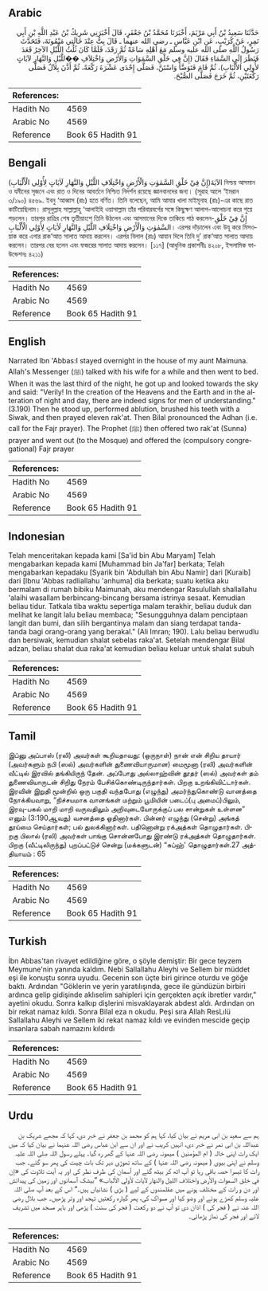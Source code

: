 ## Arabic


<div dir="rtl" lang="ar" style={{fontSize:'larger',backgroundColor:'#f8f9fa',padding:20}}>
حَدَّثَنَا سَعِيدُ بْنُ أَبِي مَرْيَمَ، أَخْبَرَنَا مُحَمَّدُ بْنُ جَعْفَرٍ، قَالَ أَخْبَرَنِي شَرِيكُ بْنُ عَبْدِ اللَّهِ بْنِ أَبِي نَمِرٍ، عَنْ كُرَيْبٍ، عَنِ ابْنِ عَبَّاسٍ ـ رضى الله عنهما ـ قَالَ بِتُّ عِنْدَ خَالَتِي مَيْمُونَةَ، فَتَحَدَّثَ رَسُولُ اللَّهِ صلى الله عليه وسلم مَعَ أَهْلِهِ سَاعَةً ثُمَّ رَقَدَ، فَلَمَّا كَانَ ثُلُثُ اللَّيْلِ الآخِرُ قَعَدَ فَنَظَرَ إِلَى السَّمَاءِ فَقَالَ ‏(‏إِنَّ فِي خَلْقِ السَّمَوَاتِ وَالأَرْضِ وَاخْتِلاَفِ ��للَّيْلِ وَالنَّهَارِ لآيَاتٍ لأُولِي الأَلْبَابِ‏)‏، ثُمَّ قَامَ فَتَوَضَّأَ وَاسْتَنَّ، فَصَلَّى إِحْدَى عَشْرَةَ رَكْعَةً، ثُمَّ أَذَّنَ بِلاَلٌ فَصَلَّى رَكْعَتَيْنِ، ثُمَّ خَرَجَ فَصَلَّى الصُّبْحَ‏.‏
</div>
<div style={{backgroundColor:'#f8f9fa',padding:20, marginBottom: 10}}><table> <thead> <tr> <th>References:</th> <th></th> </tr> </thead> <tbody><tr><td>Hadith No</td><td>4569</td></tr><tr><td>Arabic No</td><td>4569</td></tr><tr><td>Reference</td><td>Book 65 Hadith 91</td></tr></tbody></table></div>

## Bengali


<div dir="ltr" lang="bn" style={{fontSize:'larger',backgroundColor:'#f8f9fa',padding:20}}>
(إِنَّ فِيْ خَلْقِ السَّمٰوٰتِ وَالْأَرْضِ وَاخْتِلَافِ اللَّيْلِ وَالنَّهَارِ لَاٰيَاتٍ لِأُوْلِي الْأَلْبَابِ)الآيَةَ নিশ্চয় আসমান ও যমীনের সৃজনে এবং রাত ও দিনের আবর্তনে নিশ্চিত নিদর্শন রয়েছে জ্ঞানবানদের জন্য। (সূরাহ আলে ‘ইমরান ৩/১৯০) ৪৫৬৯. ইবনু ‘আব্বাস (রাঃ) হতে বর্ণিত। তিনি বলেছেন, আমি আমার খালা মাইমূনাহ (রাঃ)-এর কাছে রাত কাটিয়েছিলাম। রাসূলুল্লাহ সাল্লাল্লাহু ‘আলাইহি ওয়াসাল্লাম তাঁর পরিবারবর্গের সঙ্গে কিছুক্ষণ আলাপ-আলোচনা করে শুয়ে পড়লেন। তারপর রাত্রির শেষ তৃতীয়াংশে তিনি উঠলেন এবং আসমানের দিকে তাকিয়ে পাঠ করলেন-إِنَّ فِيْ خَلْقِ السَّمٰوٰتِ وَالْأَرْضِ وَاخْتِلَافِ اللَّيْلِ وَالنَّهَارِ لَاٰيَاتٍ لِأُوْلِي الْأَلْبَابِ। এরপর দাঁড়ালেন এবং উযূ করে মিসওয়াক করে এগার রাক‘আত সালাত আদায় করলেন। এরপর বিলাল (রাঃ) আযান দিলে তিনি দু’ রাক‘আত সালাত আদায় করলেন। তারপর বের হলেন এবং ফজরের সালাত আদায় করলেন। [১১৭] (আধুনিক প্রকাশনীঃ ৪২০৮, ইসলামিক ফাউন্ডেশনঃ ৪২১১)
</div>
<div style={{backgroundColor:'#f8f9fa',padding:20, marginBottom: 10}}><table> <thead> <tr> <th>References:</th> <th></th> </tr> </thead> <tbody><tr><td>Hadith No</td><td>4569</td></tr><tr><td>Arabic No</td><td>4569</td></tr><tr><td>Reference</td><td>Book 65 Hadith 91</td></tr></tbody></table></div>

## English


<div dir="ltr" lang="en" style={{fontSize:'larger',backgroundColor:'#f8f9fa',padding:20}}>
Narrated Ibn 'Abbas:I stayed overnight in the house of my aunt Maimuna. Allah's Messenger (ﷺ) talked with his wife for a while and then went to bed. When it was the last third of the night, he got up and looked towards the sky and said: "Verily! In the creation of the Heavens and the Earth and in the alteration of night and day, there are indeed signs for men of understanding." (3.190) Then he stood up, performed ablution, brushed his teeth with a Siwak, and then prayed eleven rak'at. Then Bilal pronounced the Adhan (i.e. call for the Fajr prayer). The Prophet (ﷺ) then offered two rak'at (Sunna) prayer and went out (to the Mosque) and offered the (compulsory congregational) Fajr prayer
</div>
<div style={{backgroundColor:'#f8f9fa',padding:20, marginBottom: 10}}><table> <thead> <tr> <th>References:</th> <th></th> </tr> </thead> <tbody><tr><td>Hadith No</td><td>4569</td></tr><tr><td>Arabic No</td><td>4569</td></tr><tr><td>Reference</td><td>Book 65 Hadith 91</td></tr></tbody></table></div>

## Indonesian


<div dir="ltr" lang="id" style={{fontSize:'larger',backgroundColor:'#f8f9fa',padding:20}}>
Telah menceritakan kepada kami [Sa'id bin Abu Maryam] Telah mengabarkan kepada kami [Muhammad bin Ja'far] berkata; Telah mengabarkan kepadaku [Syarik bin 'Abdullah bin Abu Namir] dari [Kuraib] dari [Ibnu 'Abbas radliallahu 'anhuma] dia berkata; suatu ketika aku bermalam di rumah bibiku Maimunah, aku mendengar Rasulullah shallallahu 'alaihi wasallam berbincang-bincang bersama istrinya sesaat. Kemudian beliau tidur. Tatkala tiba waktu sepertiga malam terakhir, beliau duduk dan melihat ke langit lalu beliau membaca; "Sesungguhnya dalam penciptaan langit dan bumi, dan silih bergantinya malam dan siang terdapat tanda-tanda bagi orang-orang yang berakal." (Ali Imran; 190). Lalu beliau berwudlu dan bersiwak, kemudian shalat sebelas raka'at. Setelah mendengar Bilal adzan, beliau shalat dua raka'at kemudian beliau keluar untuk shalat subuh
</div>
<div style={{backgroundColor:'#f8f9fa',padding:20, marginBottom: 10}}><table> <thead> <tr> <th>References:</th> <th></th> </tr> </thead> <tbody><tr><td>Hadith No</td><td>4569</td></tr><tr><td>Arabic No</td><td>4569</td></tr><tr><td>Reference</td><td>Book 65 Hadith 91</td></tr></tbody></table></div>

## Tamil


<div dir="ltr" lang="ta" style={{fontSize:'larger',backgroundColor:'#f8f9fa',padding:20}}>
இப்னு அப்பாஸ் (ரலி) அவர்கள் கூறியதாவது: (ஒருநாள்) நான் என் சிறிய தாயார் (அவர்களும் நபி (ஸல்) அவர்களின் துணைவியாருமான) மைமூனா (ரலி) அவர்களின் வீட்டில் இரவில் தங்கியிருந் தேன். அப்போது அல்லாஹ்வின் தூதர் (ஸல்) அவர்கள் தம் துணைவியாருடன் சிறிது நேரம் பேசிக்கொண்டிருந்தார்கள். பிறகு உறங்கிவிட்டார்கள். இரவின் இறுதி மூன்றில் ஒரு பகுதி வந்தபோது (எழுந்து) அமர்ந்துகொண்டு வானத்தை நோக்கியவாறு, “நிச்சயமாக வானங்கள் மற்றும் பூமியின் படைப்(பு அமைப்)பிலும், இரவு-பகல் மாறி மாறி வருவதிலும் அறிவுடையோருக்குப் பல சான்றுகள் உள்ளன” எனும் (3:190ஆவது) வசனத்தை ஓதினார்கள். பின்னர் எழுந்து (சென்று) அங்கத் தூய்மை செய்தார்கள்; பல் துலக்கினார்கள். பதினொன்று ரக்அத்கள் தொழுதார்கள். பிறகு பிலால் (ரலி) அவர்கள் பாங்கு சொன்னபோது இரண்டு ரக்அத்கள் தொழுதார்கள். பிறகு (வீட்டிலிருந்து) புறப்பட்டுச் சென்று (மக்களுடன்) “சுப்ஹ்' தொழுதார்கள்.27 அத்தியாயம் : 65
</div>
<div style={{backgroundColor:'#f8f9fa',padding:20, marginBottom: 10}}><table> <thead> <tr> <th>References:</th> <th></th> </tr> </thead> <tbody><tr><td>Hadith No</td><td>4569</td></tr><tr><td>Arabic No</td><td>4569</td></tr><tr><td>Reference</td><td>Book 65 Hadith 91</td></tr></tbody></table></div>

## Turkish


<div dir="ltr" lang="tr" style={{fontSize:'larger',backgroundColor:'#f8f9fa',padding:20}}>
İbn Abbas'tan rivayet edildiğine göre, o şöyle demiştir: Bir gece teyzem Meymune'nin yanında kaldım. Nebi Sallallahu Aleyhi ve Sellem bir müddet eşi ile konuştu sonra uyudu. Gecenin son üçte biri girince oturdu ve göğe baktı. Ardından "Göklerin ve yerin yaratılışında, gece ile gündüzün birbiri ardınca gelip gidişinde aklıselim sahipleri için gerçekten açık ibretler vardır," ayetini okudu. Sonra kalkıp dişlerini misvaklayarak abdest aldı. Ardından on bir rekat namaz kıldı. Sonra Bilal eza n okudu. Peşi sıra Allah ResLılü Sallallahu Aleyhi ve Sellem iki rekat namaz kıldı ve evinden mescide geçip insanlara sabah namazını kıldırdı
</div>
<div style={{backgroundColor:'#f8f9fa',padding:20, marginBottom: 10}}><table> <thead> <tr> <th>References:</th> <th></th> </tr> </thead> <tbody><tr><td>Hadith No</td><td>4569</td></tr><tr><td>Arabic No</td><td>4569</td></tr><tr><td>Reference</td><td>Book 65 Hadith 91</td></tr></tbody></table></div>

## Urdu


<div dir="rtl" lang="ur" style={{fontSize:'larger',backgroundColor:'#f8f9fa',padding:20}}>
ہم سے سعید بن ابی مریم نے بیان کیا، کہا ہم کو محمد بن جعفر نے خبر دی، کہا کہ مجھے شریک بن عبداللہ بن ابی نمر نے خبر دی، انہیں کریب نے اور ان سے ابن عباس رضی اللہ عنہما نے بیان کیا کہ میں ایک رات اپنی خالہ ( ام المؤمنین ) میمونہ رضی اللہ عنہا کے گھر رہ گیا۔ پہلے رسول اللہ صلی اللہ علیہ وسلم نے اپنی بیوی ( میمونہ رضی اللہ عنہا ) کے ساتھ تھوڑی دیر تک بات چیت کی پھر سو گئے۔ جب رات کا تیسرا حصہ باقی رہا تو آپ اٹھ کر بیٹھ گئے اور آسمان کی طرف نظر کی اور یہ آیت تلاوت کی «إن في خلق السموات والأرض واختلاف الليل والنهار لآيات لأولي الألباب‏» ”بیشک آسمانوں اور زمین کی پیدائش اور دن و رات کے مختلف ہونے میں عقلمندوں کے لیے ( بڑی ) نشانیاں ہیں۔“ اس کے بعد آپ صلی اللہ علیہ وسلم کھڑے ہوئے اور وضو کیا اور مسواک کی، پھر گیارہ رکعتیں تہجد اور وتر پڑھیں۔ جب بلال رضی اللہ عنہ نے ( فجر کی ) اذان دی تو آپ نے دو رکعت ( فجر کی سنت ) پڑھی اور باہر مسجد میں تشریف لائے اور فجر کی نماز پڑھائی۔
</div>
<div style={{backgroundColor:'#f8f9fa',padding:20, marginBottom: 10}}><table> <thead> <tr> <th>References:</th> <th></th> </tr> </thead> <tbody><tr><td>Hadith No</td><td>4569</td></tr><tr><td>Arabic No</td><td>4569</td></tr><tr><td>Reference</td><td>Book 65 Hadith 91</td></tr></tbody></table></div>